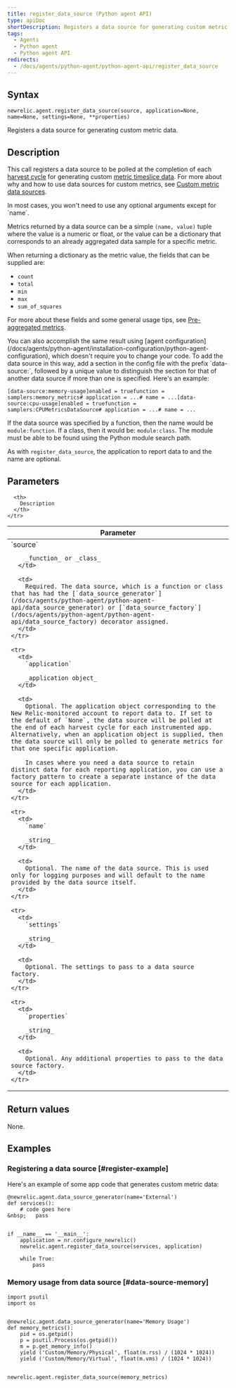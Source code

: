 ```yaml
---
title: register_data_source (Python agent API)
type: apiDoc
shortDescription: Registers a data source for generating custom metric data.
tags:
  - Agents
  - Python agent
  - Python agent API
redirects:
  - /docs/agents/python-agent/python-agent-api/register_data_source
---
```


## Syntax

```
newrelic.agent.register_data_source(source, application=None, name=None, settings=None, **properties)
```

Registers a data source for generating custom metric data.

## Description

This call registers a data source to be polled at the completion of each [harvest cycle](https://docs.newrelic.com/docs/accounts-partnerships/education/getting-started-new-relic/glossary#harvest-cycle) for generating custom [metric timeslice data](/docs/data-analysis/metrics/analyze-your-metrics/data-collection-metric-timeslice-event-data#timeslice-data). For more about why and how to use data sources for custom metrics, see [Custom metric data sources](/docs/agents/python-agent/supported-features/python-custom-metrics#custom-metric-data-sources).

<Callout variant="tip">
  In most cases, you won't need to use any optional arguments except for `name`.
</Callout>

Metrics returned by a data source can be a simple `(name, value)` tuple where the value is a numeric or float, or the value can be a dictionary that corresponds to an already aggregated data sample for a specific metric.

When returning a dictionary as the metric value, the fields that can be supplied are:

* `count`
* `total`
* `min`
* `max`
* `sum_of_squares`

For more about these fields and some general usage tips, see [Pre-aggregated metrics](/docs/agents/python-agent/supported-features/python-custom-metrics#pre-aggregated-metrics).

<Callout variant="tip">
  You can also accomplish the same result using [agent configuration](/docs/agents/python-agent/installation-configuration/python-agent-configuration), which doesn't require you to change your code. To add the data source in this way, add a section in the config file with the prefix `data-source:`, followed by a unique value to distinguish the section for that of another data source if more than one is specified. Here's an example:

  ```
  [data-source:memory-usage]enabled = truefunction = samplers:memory_metrics# application = ...# name = ...[data-source:cpu-usage]enabled = truefunction = samplers:CPUMetricsDataSource# application = ...# name = ...
  ```

  If the data source was specified by a function, then the name would be `module:function`. If a class, then it would be: `module:class`. The module must be able to be found using the Python module search path.

  As with `register_data_source`, the application to report data to and the name are optional.
</Callout>

## Parameters

<table>
  <thead>
    <tr>
      <th width="25%">
        Parameter
      </th>

      <th>
        Description
      </th>
    </tr>
  </thead>

  <tbody>
    <tr>
      <td>
        `source`

        _function_ or _class_
      </td>

      <td>
        Required. The data source, which is a function or class that has had the [`data_source_generator`](/docs/agents/python-agent/python-agent-api/data_source_generator) or [`data_source_factory`](/docs/agents/python-agent/python-agent-api/data_source_factory) decorator assigned.
      </td>
    </tr>

    <tr>
      <td>
        `application`

        _application object_
      </td>

      <td>
        Optional. The application object corresponding to the New Relic-monitored account to report data to. If set to the default of `None`, the data source will be polled at the end of each harvest cycle for each instrumented app. Alternatively, when an application object is supplied, then the data source will only be polled to generate metrics for that one specific application.

        In cases where you need a data source to retain distinct data for each reporting application, you can use a factory pattern to create a separate instance of the data source for each application.
      </td>
    </tr>

    <tr>
      <td>
        `name`

        _string_
      </td>

      <td>
        Optional. The name of the data source. This is used only for logging purposes and will default to the name provided by the data source itself.
      </td>
    </tr>

    <tr>
      <td>
        `settings`

        _string_
      </td>

      <td>
        Optional. The settings to pass to a data source factory.
      </td>
    </tr>

    <tr>
      <td>
        `properties`

        _string_
      </td>

      <td>
        Optional. Any additional properties to pass to the data source factory.
      </td>
    </tr>
  </tbody>
</table>

## Return values

None.

## Examples

### Registering a data source [#register-example]

Here's an example of some app code that generates custom metric data:

```
@newrelic.agent.data_source_generator(name='External') 
def services(): 
    # code goes here
&nbsp;   pass


if __name__ == '__main__': 
    application = nr.configure_newrelic() 
    newrelic.agent.register_data_source(services, application)

    while True: 
        pass
```

### Memory usage from data source [#data-source-memory]

```
import psutil
import os


@newrelic.agent.data_source_generator(name='Memory Usage')
def memory_metrics():
    pid = os.getpid()
    p = psutil.Process(os.getpid())
    m = p.get_memory_info()
    yield ('Custom/Memory/Physical', float(m.rss) / (1024 * 1024))
    yield ('Custom/Memory/Virtual', float(m.vms) / (1024 * 1024))


newrelic.agent.register_data_source(memory_metrics)
```
